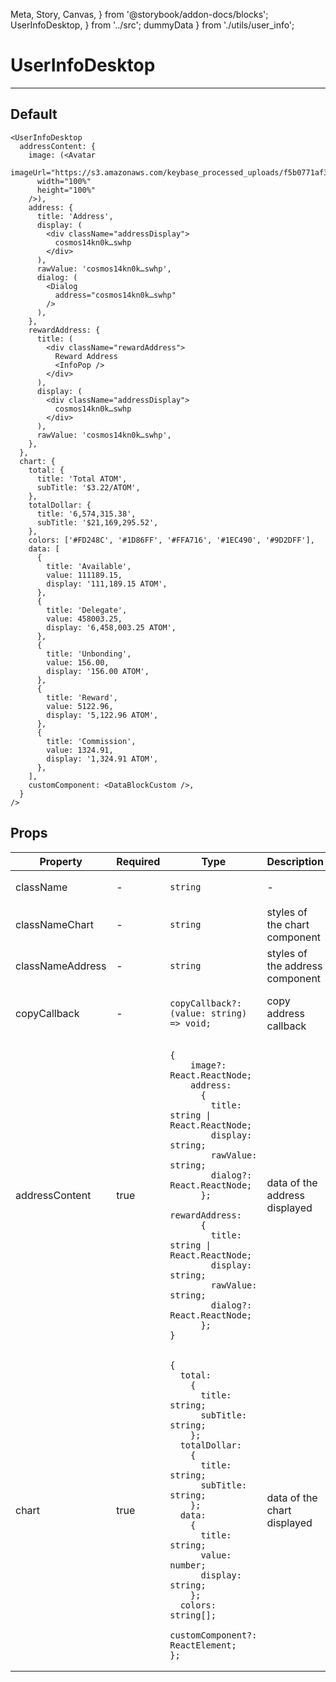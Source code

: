   Meta, Story, Canvas,
} from '@storybook/addon-docs/blocks';
  UserInfoDesktop,
} from '../src';
  dummyData
} from './utils/user_info';

<Meta title="UserInfoDesktop" component={UserInfoDesktop} />

# UserInfoDesktop
---

## Default
<Canvas>
  <Story name="Default">
    <UserInfoDesktop
      {...dummyData}
    />
  </Story>
</Canvas>

```
<UserInfoDesktop
  addressContent: {
    image: (<Avatar
      imageUrl="https://s3.amazonaws.com/keybase_processed_uploads/f5b0771af36b2e3d6a196a29751e1f05_360_360.jpeg"
      width="100%"
      height="100%"
    />),
    address: {
      title: 'Address',
      display: (
        <div className="addressDisplay">
          cosmos14kn0k…swhp
        </div>
      ),
      rawValue: 'cosmos14kn0k…swhp',
      dialog: (
        <Dialog
          address="cosmos14kn0k…swhp"
        />
      ),
    },
    rewardAddress: {
      title: (
        <div className="rewardAddress">
          Reward Address
          <InfoPop />
        </div>
      ),
      display: (
        <div className="addressDisplay">
          cosmos14kn0k…swhp
        </div>
      ),
      rawValue: 'cosmos14kn0k…swhp',
    },
  },
  chart: {
    total: {
      title: 'Total ATOM',
      subTitle: '$3.22/ATOM',
    },
    totalDollar: {
      title: '6,574,315.38',
      subTitle: '$21,169,295.52',
    },
    colors: ['#FD248C', '#1D86FF', '#FFA716', '#1EC490', '#9D2DFF'],
    data: [
      {
        title: 'Available',
        value: 111189.15,
        display: '111,189.15 ATOM',
      },
      {
        title: 'Delegate',
        value: 458003.25,
        display: '6,458,003.25 ATOM',
      },
      {
        title: 'Unbonding',
        value: 156.00,
        display: '156.00 ATOM',
      },
      {
        title: 'Reward',
        value: 5122.96,
        display: '5,122.96 ATOM',
      },
      {
        title: 'Commission',
        value: 1324.91,
        display: '1,324.91 ATOM',
      },
    ],
    customComponent: <DataBlockCustom />,
  }
/>
```

## Props
<table>
<thead>
  <tr>
    <th>Property</th>
    <th>Required</th>
    <th>Type</th>
    <th>Description</th>
    <th>Default</th>
  </tr>
  </thead>
  <tbody>
    <tr>
      <td>className</td>
      <td>-</td>
      <td>

`string`

  </td>
    <td>-</td>
    <td>-</td>
  </tr>
    <tr>
      <td>classNameChart</td>
      <td>-</td>
      <td>

`string`

  </td>
    <td>styles of the chart component</td>
    <td>-</td>
  </tr>
    <tr>
      <td>classNameAddress</td>
      <td>-</td>
      <td>

`string`

  </td>
    <td>styles of the address component</td>
    <td>-</td>
  </tr>
    <tr>
      <td>copyCallback</td>
      <td>-</td>
      <td>

`copyCallback?: (value: string) => void;`

  </td>
    <td>copy address callback</td>
    <td>-</td>
  </tr>
    <tr>
      <td>addressContent</td>
      <td>true</td>
      <td>

```
{
    image?: React.ReactNode;
    address:
      {
        title: string | React.ReactNode;
        display: string;
        rawValue: string;
        dialog?: React.ReactNode;
      };
    rewardAddress:
      {
        title: string | React.ReactNode;
        display: string;
        rawValue: string;
        dialog?: React.ReactNode;
      };
}
```

  </td>
    <td>data of the address displayed</td>
    <td>-</td>
  </tr>
    <tr>
      <td>chart</td>
      <td>true</td>
      <td>

```
{
  total:
    {
      title: string;
      subTitle: string;
    };
  totalDollar:
    {
      title: string;
      subTitle: string;
    };
  data:
    {
      title: string;
      value: number;
      display: string;
    };
  colors: string[];
  customComponent?: ReactElement;
};
```

  </td>
    <td>data of the chart displayed</td>
    <td>-</td>
  </tr>
  </tbody>
</table>
<br/>
